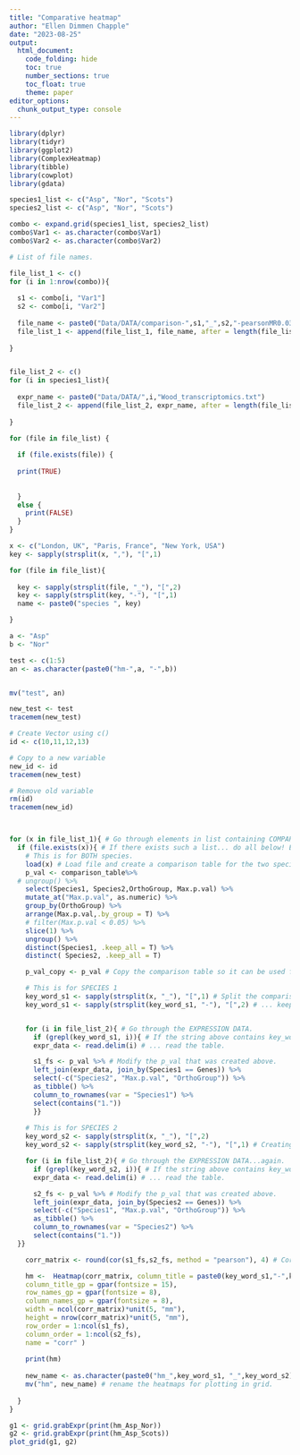 ```yaml
---
title: "Comparative heatmap"
author: "Ellen Dimmen Chapple"
date: "2023-08-25"
output: 
  html_document:
    code_folding: hide
    toc: true
    number_sections: true
    toc_float: true
    theme: paper
editor_options:
  chunk_output_type: console
---
```



```r
library(dplyr)
library(tidyr)
library(ggplot2)
library(ComplexHeatmap)
library(tibble)
library(cowplot)
library(gdata) 

```



```r

species1_list <- c("Asp", "Nor", "Scots")
species2_list <- c("Asp", "Nor", "Scots")

combo <- expand.grid(species1_list, species2_list) 
combo$Var1 <- as.character(combo$Var1)
combo$Var2 <- as.character(combo$Var2)

```



```r

# List of file names.

file_list_1 <- c()
for (i in 1:nrow(combo)){
  
  s1 <- combo[i, "Var1"]
  s2 <- combo[i, "Var2"]
  
  file_name <- paste0("Data/DATA/comparison-",s1,"_",s2,"-pearsonMR0.03no-table.RData")
  file_list_1 <- append(file_list_1, file_name, after = length(file_list_1))
    
}


file_list_2 <- c()
for (i in species1_list){
  
  expr_name <- paste0("Data/DATA/",i,"Wood_transcriptomics.txt")
  file_list_2 <- append(file_list_2, expr_name, after = length(file_list_2))
    
}


```

```r

for (file in file_list) {
  
  if (file.exists(file)) {
  
  print(TRUE)
  
 
  }
  else {
    print(FALSE)
  }  
}

x <- c("London, UK", "Paris, France", "New York, USA")
key <- sapply(strsplit(x, ","), "[",1)

for (file in file_list){
  
  key <- sapply(strsplit(file, "_"), "[",2)
  key <- sapply(strsplit(key, "-"), "[",1)
  name <- paste0("species ", key)

}

a <- "Asp"
b <- "Nor"

test <- c(1:5)
an <- as.character(paste0("hm-",a, "-",b))


mv("test", an)

new_test <- test
tracemem(new_test)

# Create Vector using c()
id <- c(10,11,12,13)

# Copy to a new variable
new_id <- id
tracemem(new_test)

# Remove old variable
rm(id)
tracemem(new_id)




```



```r

for (x in file_list_1){ # Go through elements in list containing COMPARISON TABLES.
  if (file.exists(x)){ # If there exists such a list... do all below! Ex. 'Asp-Nor'.
    # This is for BOTH species.
    load(x) # Load file and create a comparison table for the two species.
    p_val <- comparison_table%>%
  # ungroup() %>%
    select(Species1, Species2,OrthoGroup, Max.p.val) %>%
    mutate_at("Max.p.val", as.numeric) %>%
    group_by(OrthoGroup) %>%
    arrange(Max.p.val,.by_group = T) %>%
    # filter(Max.p.val < 0.05) %>% 
    slice(1) %>%
    ungroup() %>%
    distinct(Species1, .keep_all = T) %>%
    distinct( Species2, .keep_all = T)

    p_val_copy <- p_val # Copy the comparison table so it can be used for species 2.

    # This is for SPECIES 1
    key_word_s1 <- sapply(strsplit(x, "_"), "[",1) # Split the comparison file name...
    key_word_s1 <- sapply(strsplit(key_word_s1, "-"), "[",2) # ... keeping the first species name.


    for (i in file_list_2){ # Go through the EXPRESSION DATA.
      if (grepl(key_word_s1, i)){ # If the string above contains key_word_1 ...
      expr_data <- read.delim(i) # ... read the table.

      s1_fs <- p_val %>% # Modify the p_val that was created above.
      left_join(expr_data, join_by(Species1 == Genes)) %>%
      select(-c("Species2", "Max.p.val", "OrthoGroup")) %>%
      as_tibble() %>%
      column_to_rownames(var = "Species1") %>%
      select(contains("1."))
      }}
    
    # This is for SPECIES 2
    key_word_s2 <- sapply(strsplit(x, "_"), "[",2)
    key_word_s2 <- sapply(strsplit(key_word_s2, "-"), "[",1) # Creating key words by keeping the second species name.

    for (i in file_list_2){ # Go through the EXPRESSION DATA...again.
      if (grepl(key_word_s2, i)){ # If the string above contains key_word_2 ...
      expr_data <- read.delim(i) # ... read the table.

      s2_fs <- p_val %>% # Modify the p_val that was created above.
      left_join(expr_data, join_by(Species2 == Genes)) %>%
      select(-c("Species1", "Max.p.val", "OrthoGroup")) %>%
      as_tibble() %>%
      column_to_rownames(var = "Species2") %>%
      select(contains("1."))
  }}

    corr_matrix <- round(cor(s1_fs,s2_fs, method = "pearson"), 4) # Correlation matrix using the filtered + sorted                                                                      expression data for species 1 and 2.

    hm <-  Heatmap(corr_matrix, column_title = paste0(key_word_s1,"-",key_word_s2),      # Want to create a heatmap object called hm_s1-s2, but with the names from key_word_1 and _2.
    column_title_gp = gpar(fontsize = 15),
    row_names_gp = gpar(fontsize = 8),
    column_names_gp = gpar(fontsize = 8),
    width = ncol(corr_matrix)*unit(5, "mm"),
    height = nrow(corr_matrix)*unit(5, "mm"),
    row_order = 1:ncol(s1_fs),
    column_order = 1:ncol(s2_fs),
    name = "corr" )
    
    print(hm)
    
    new_name <- as.character(paste0("hm_",key_word_s1, "_",key_word_s2))
    mv("hm", new_name) # rename the heatmaps for plotting in grid.
    
  } 
}


```



```r



g1 <- grid.grabExpr(print(hm_Asp_Nor))
g2 <- grid.grabExpr(print(hm_Asp_Scots))
plot_grid(g1, g2)
 

```








